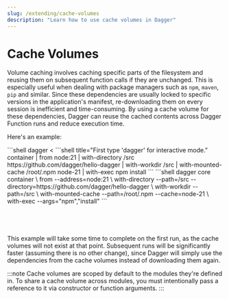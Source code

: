 ```yaml
---
slug: /extending/cache-volumes
description: "Learn how to use cache volumes in Dagger"
---
```


# Cache Volumes

Volume caching involves caching specific parts of the filesystem and reusing them on subsequent function calls if they are unchanged. This is especially useful when dealing with package managers such as `npm`, `maven`, `pip` and similar. Since these dependencies are usually locked to specific versions in the application's manifest, re-downloading them on every session is inefficient and time-consuming. By using a cache volume for these dependencies, Dagger can reuse the cached contents across Dagger Function runs and reduce execution time.

Here's an example:

<Tabs groupId="language" queryString="sdk">
<TabItem value="System shell">
```shell
dagger <<EOF
container |
  from node:21 |
  with-directory /src https://github.com/dagger/hello-dagger |
  with-workdir /src |
  with-mounted-cache /root/.npm node-21 |
  with-exec npm install
EOF
```
</TabItem>
<TabItem value="Dagger Shell">
```shell title="First type 'dagger' for interactive mode."
container |
  from node:21 |
  with-directory /src https://github.com/dagger/hello-dagger |
  with-workdir /src |
  with-mounted-cache /root/.npm node-21 |
  with-exec npm install
```
</TabItem>
<TabItem value="Dagger CLI">
```shell
dagger core container \
  from --address=node:21 \
  with-directory --path=/src --directory=https://github.com/dagger/hello-dagger \
  with-workdir --path=/src \
  with-mounted-cache --path=/root/.npm --cache=node-21 \
  with-exec --args="npm","install"
```
</TabItem>
<TabItem value="go" label="Go">

```go file=./snippets/cache-volumes/go/main.go
```

</TabItem>
<TabItem value="python" label="Python">

```python file=./snippets/cache-volumes/python/main.py
```

</TabItem>
<TabItem value="typescript" label="TypeScript">

```typescript file=./snippets/cache-volumes/typescript/index.ts
```

</TabItem>
<TabItem value="php" label="PHP">

```php file=./snippets/cache-volumes/php/src/MyModule.php
```

</TabItem>
</Tabs>

This example will take some time to complete on the first run, as the cache volumes will not exist at that point. Subsequent runs will be significantly faster (assuming there is no other change), since Dagger will simply use the dependencies from the cache volumes instead of downloading them again.

:::note
Cache volumes are scoped by default to the modules they're defined in. To share a cache volume across modules, you must intentionally pass a reference to it via constructor or function arguments.
:::
